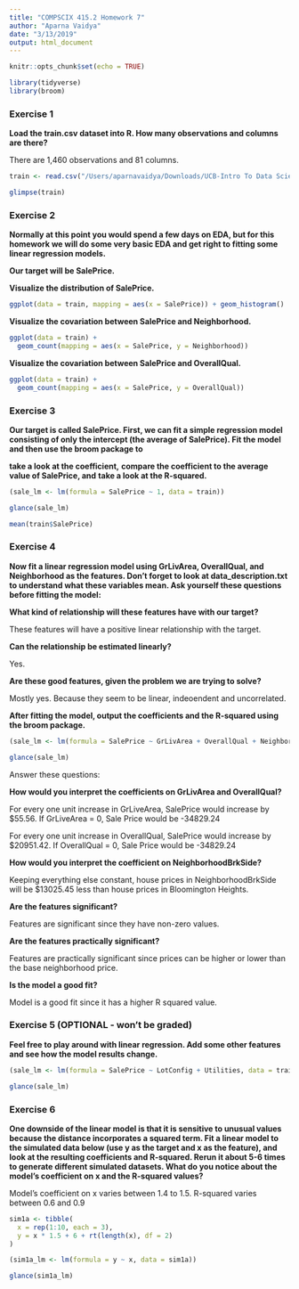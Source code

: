 ```yaml
---
title: "COMPSCIX 415.2 Homework 7"
author: "Aparna Vaidya"
date: "3/13/2019"
output: html_document
---
```


```r
knitr::opts_chunk$set(echo = TRUE)
```

```r
library(tidyverse)
library(broom)
```

### Exercise 1

__Load the train.csv dataset into R. How many observations and columns are there?__

There are 1,460 observations and 81 columns.

```r
train <- read.csv("/Users/aparnavaidya/Downloads/UCB-Intro To Data Science/compscix-415-2-assignments/Lab7/train.csv")

glimpse(train)
```

### Exercise 2

__Normally at this point you would spend a few days on EDA, but for this homework we will do some very basic EDA and get right to fitting some linear regression models.__

__Our target will be SalePrice.__

__Visualize the distribution of SalePrice.__

```r
ggplot(data = train, mapping = aes(x = SalePrice)) + geom_histogram()
```


__Visualize the covariation between SalePrice and Neighborhood.__

```r
ggplot(data = train) +
  geom_count(mapping = aes(x = SalePrice, y = Neighborhood))

```


__Visualize the covariation between SalePrice and OverallQual.__

```r

ggplot(data = train) +
  geom_count(mapping = aes(x = SalePrice, y = OverallQual))
```

### Exercise 3

__Our target is called SalePrice. First, we can fit a simple regression model consisting of only the intercept (the average of SalePrice). Fit the model and then use the broom package to__

__take a look at the coefficient,__
__compare the coefficient to the average value of SalePrice, and__
__take a look at the R-squared.__

```r
(sale_lm <- lm(formula = SalePrice ~ 1, data = train))

glance(sale_lm)

mean(train$SalePrice)
```

### Exercise 4

__Now fit a linear regression model using GrLivArea, OverallQual, and Neighborhood as the features. Don’t forget to look at data_description.txt to understand what these variables mean. Ask yourself these questions before fitting the model:__

__What kind of relationship will these features have with our target?__

These features will have a positive linear relationship with the target.

__Can the relationship be estimated linearly?__

Yes. 

__Are these good features, given the problem we are trying to solve?__

Mostly yes. Because they seem to be linear, indeoendent and uncorrelated.

__After fitting the model, output the coefficients and the R-squared using the broom package.__

```r
(sale_lm <- lm(formula = SalePrice ~ GrLivArea + OverallQual + Neighborhood, data = train))

glance(sale_lm)
```

Answer these questions:

__How would you interpret the coefficients on GrLivArea and OverallQual?__

For every one unit increase in GrLiveArea, SalePrice would increase by $55.56. If GrLiveArea = 0, Sale Price would be -34829.24

For every one unit increase in OverallQual, SalePrice would increase by $20951.42. If OverallQual = 0, Sale Price would be -34829.24

__How would you interpret the coefficient on NeighborhoodBrkSide?__

Keeping everything else constant, house prices in NeighborhoodBrkSide will be $13025.45 less than house prices in Bloomington Heights.

__Are the features significant?__

Features are significant since they have non-zero values. 

__Are the features practically significant?__

Features are practically significant since prices can be higher or lower than the base neighborhood price.

__Is the model a good fit?__

Model is a good fit since it has a higher R squared value.

### Exercise 5 (OPTIONAL - won’t be graded)

__Feel free to play around with linear regression. Add some other features and see how the model results change.__


```r
(sale_lm <- lm(formula = SalePrice ~ LotConfig + Utilities, data = train))

glance(sale_lm)
```

### Exercise 6

__One downside of the linear model is that it is sensitive to unusual values because the distance incorporates a squared term. Fit a linear model to the simulated data below (use y as the target and x as the feature), and look at the resulting coefficients and R-squared. Rerun it about 5-6 times to generate different simulated datasets. What do you notice about the model’s coefficient on x and the R-squared values?__

Model's coefficient on x varies between 1.4 to 1.5. R-squared varies between 0.6 and 0.9


```r

sim1a <- tibble(
  x = rep(1:10, each = 3),
  y = x * 1.5 + 6 + rt(length(x), df = 2)
)

(sim1a_lm <- lm(formula = y ~ x, data = sim1a))

glance(sim1a_lm)
```

